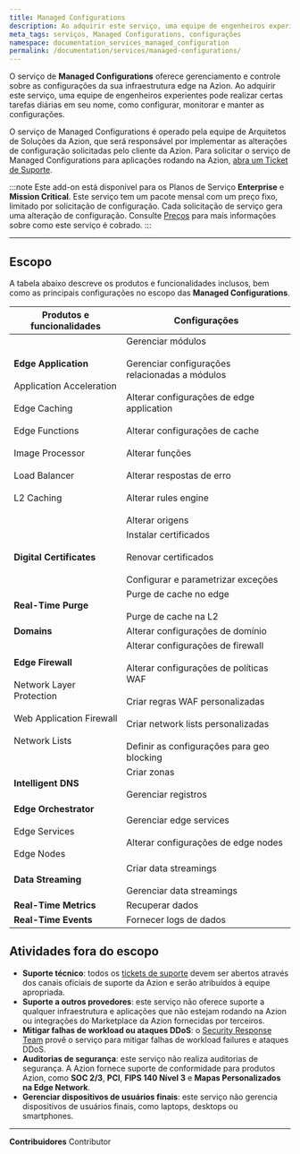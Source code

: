 ```yaml
---
title: Managed Configurations
description: Ao adquirir este serviço, uma equipe de engenheiros experientes pode realizar certas tarefas diárias em seu nome, como configurar, monitorar e manter as configurações para você.
meta_tags: serviços, Managed Configurations, configurações
namespace: documentation_services_managed_configuration
permalink: /documentation/services/managed-configurations/
---
```


O serviço de **Managed Configurations** oferece gerenciamento e controle sobre as configurações da sua infraestrutura edge na Azion. Ao adquirir este serviço, uma equipe de engenheiros experientes pode realizar certas tarefas diárias em seu nome, como configurar, monitorar e manter as configurações.

O serviço de Managed Configurations é operado pela equipe de Arquitetos de Soluções da Azion, que será responsável por implementar as alterações de configuração solicitadas pelo cliente da Azion. Para solicitar o serviço de Managed Configurations para aplicações rodando na Azion, [abra um Ticket de Suporte](https://tickets.azion.com/).

:::note
Este add-on está disponível para os Planos de Serviço **Enterprise** e **Mission Critical**. Este serviço tem um pacote mensal com um preço fixo, limitado por solicitação de configuração. Cada solicitação de serviço gera uma alteração de configuração. Consulte [Preços](https://www.azion.com/pt-br/precos/) para mais informações sobre como este serviço é cobrado.
:::

---

## Escopo

A tabela abaixo descreve os produtos e funcionalidades inclusos, bem como as principais configurações no escopo das **Managed Configurations**.

| Produtos e funcionalidades | Configurações |
| --- | --- |
| **Edge Application**<br></br>Application Acceleration<br></br>Edge Caching<br></br>Edge Functions<br></br>Image Processor<br></br>Load Balancer<br></br>L2 Caching | Gerenciar módulos <br></br>Gerenciar configurações relacionadas a módulos<br></br>Alterar configurações de edge application<br></br>Alterar configurações de cache<br></br>Alterar funções<br></br>Alterar respostas de erro<br></br>Alterar rules engine<br></br>Alterar origens |
| **Digital Certificates** | Instalar certificados<br></br>Renovar certificados<br></br>Configurar e parametrizar exceções |
| **Real-Time Purge** | Purge de cache no edge<br></br>Purge de cache na L2 |
| **Domains** | Alterar configurações de domínio |
| **Edge Firewall**<br></br>Network Layer Protection<br></br>Web Application Firewall<br></br>Network Lists | Alterar configurações de firewall<br></br>Alterar configurações de políticas WAF<br></br>Criar regras WAF personalizadas<br></br>Criar network lists personalizadas<br></br>Definir as configurações para geo blocking |
| **Intelligent DNS** | Criar zonas<br></br>Gerenciar registros | 
| **Edge Orchestrator**<br></br>Edge Services<br></br>Edge Nodes | Gerenciar edge services<br></br>Alterar configurações de edge nodes |
| **Data Streaming** | Criar data streamings<br></br>Gerenciar data streamings |
| **Real-Time Metrics** | Recuperar dados |
| **Real-Time Events** | Fornecer logs de dados |

## Atividades fora do escopo

- **Suporte técnico**: todos os [tickets de suporte](/en/documentation/products/guides/open-tickets/) devem ser abertos através dos canais oficiais de suporte da Azion e serão atribuídos à equipe apropriada.
- **Suporte a outros provedores**: este serviço não oferece suporte a qualquer infraestrutura e aplicações que não estejam rodando na Azion ou integrações do Marketplace da Azion fornecidas por terceiros.
- **Mitigar falhas de workload ou ataques DDoS**: o [Security Response Team](/pt-br/documentacao/servicos/security-response-team/) provê o serviço para mitigar falhas de workload failures e ataques DDoS.
- **Auditorias de segurança**: este serviço não realiza auditorias de segurança. A Azion fornece suporte de conformidade para produtos Azion, como **SOC 2/3**, **PCI**, **FIPS 140 Nível 3** e **Mapas Personalizados na Edge Network**.
- **Gerenciar dispositivos de usuários finais**: este serviço não gerencia dispositivos de usuários finais, como laptops, desktops ou smartphones.

---


**Contribuidores** <ContributorList>Contributor</ContributorList>

